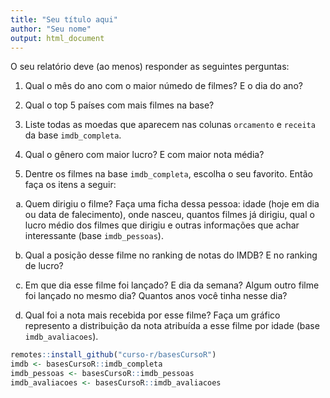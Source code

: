 ```yaml
---
title: "Seu título aqui"
author: "Seu nome"
output: html_document
---
```


O seu relatório deve (ao menos) responder as seguintes perguntas:

1. Qual o mês do ano com o maior númedo de filmes? E o dia do ano?

2. Qual o top 5 países com mais filmes na base?

3. Liste todas as moedas que aparecem nas colunas `orcamento` e `receita` da base `imdb_completa`.

4. Qual o gênero com maior lucro? E com maior nota média?

5. Dentre os filmes na base `imdb_completa`, escolha o seu favorito. Então faça os itens a seguir:

a) Quem dirigiu o filme? Faça uma ficha dessa pessoa: idade (hoje em dia ou data de falecimento), onde nasceu, quantos filmes já dirigiu, qual o lucro médio dos filmes que dirigiu e outras informações que achar interessante (base `imdb_pessoas`).

b) Qual a posição desse filme no ranking de notas do IMDB? E no ranking de lucro?

c) Em que dia esse filme foi lançado? E dia da semana? Algum outro filme foi lançado no mesmo dia? Quantos anos você tinha nesse dia?

d) Qual foi a nota mais recebida por esse filme? Faça um gráfico represento a distribuição da nota atribuída a esse filme por idade (base `imdb_avaliacoes`).

```r
remotes::install_github("curso-r/basesCursoR")
imdb <- basesCursoR::imdb_completa
imdb_pessoas <- basesCursoR::imdb_pessoas
imdb_avaliacoes <- basesCursoR::imdb_avaliacoes
```
